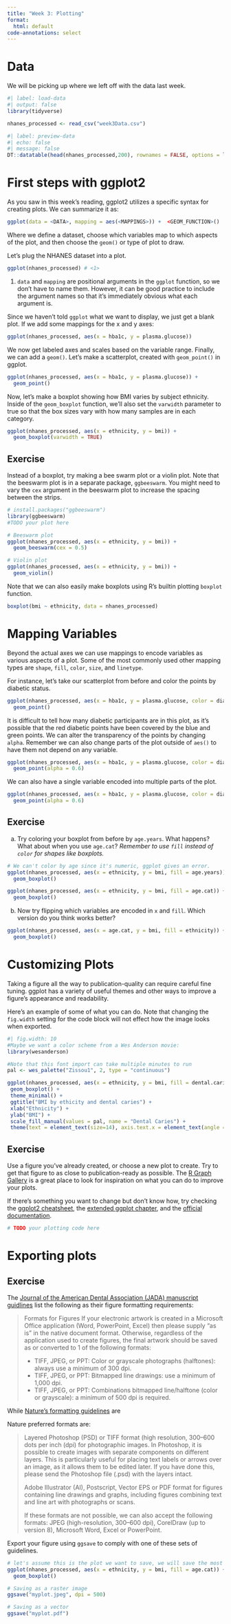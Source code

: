 ```yaml
---
title: "Week 3: Plotting"
format: 
  html: default
code-annotations: select
---
```


# Data

We will be picking up where we left off with the data last week. 

```r
#| label: load-data
#| output: false
library(tidyverse) 

nhanes_processed <- read_csv("week3Data.csv") 
```
```r
#| label: preview-data
#| echo: false
#| message: false
DT::datatable(head(nhanes_processed,200), rownames = FALSE, options = list(pageLength = 10, scrollX=T), class = 'white-space: nowrap' )
```

# First steps with ggplot2 

As you saw in this week's reading, ggplot2 utilizes a specific syntax for creating plots. 
We can summarize it as:

```r
ggplot(data = <DATA>, mapping = aes(<MAPPINGS>)) +  <GEOM_FUNCTION>()
```

Where we define a dataset, choose which variables map to which aspects of the plot, and then choose the `geom()` or type of plot to draw. 

Let's plug the NHANES dataset into a plot. 

```r
ggplot(nhanes_processed) # <1>
```
1. `data` and `mapping` are positional arguments in the `ggplot` function, so we don't have to name them. However, it can be good practice to include the argument names so that it's immediately obvious what each argument is. 


Since we haven't told `ggplot` what we want to display, we just get a blank plot.
If we add some mappings for the x and y axes:

```r
ggplot(nhanes_processed, aes(x = hba1c, y = plasma.glucose))
```
We now get labeled axes and scales based on the variable range. 
Finally, we can add a `geom()`.
Let's make a scatterplot, created with `geom_point()` in ggplot. 

```r
ggplot(nhanes_processed, aes(x = hba1c, y = plasma.glucose)) +
  geom_point()
```
Now, let's make a boxplot showing how BMI varies by subject ethnicity. 
Inside of the `geom_boxplot` function, we'll also set the `varwidth` parameter to true so that the box sizes vary with how many samples are in each category.

```r
ggplot(nhanes_processed, aes(x = ethnicity, y = bmi)) + 
  geom_boxplot(varwidth = TRUE)
```

::: {.callout-tip appearance="minimal"}
## Exercise
Instead of a boxplot, try making a bee swarm plot or a violin plot. 
Note that the beeswarm plot is in a separate package, `ggbeeswarm`.
You might need to vary the `cex` argument in the beeswarm plot to increase the spacing between the strips. 

```r
# install.packages("ggbeeswarm")
library(ggbeeswarm)
#TODO your plot here

# Beeswarm plot
ggplot(nhanes_processed, aes(x = ethnicity, y = bmi)) + 
  geom_beeswarm(cex = 0.5)

# Violin plot
ggplot(nhanes_processed, aes(x = ethnicity, y = bmi)) + 
  geom_violin()
```
:::

Note that we can also easily make boxplots using R's builtin plotting `boxplot` function. 

```r
boxplot(bmi ~ ethnicity, data = nhanes_processed)
```

# Mapping Variables

Beyond the actual axes we can use mappings to encode variables as various aspects of a plot. Some of the most commonly used other mapping types are `shape`, `fill`, `color`, `size`, and `linetype`.

For instance, let's take our scatterplot from before and color the points by diabetic status. 

```r
ggplot(nhanes_processed, aes(x = hba1c, y = plasma.glucose, color = diabetes)) +
  geom_point() 
```
It is difficult to tell how many diabetic participants are in this plot, as it's possible that the red diabetic points have been covered by the blue and green points. 
We can alter the transparency of the points by changing `alpha`. 
Remember we can also change parts of the plot outside of `aes()` to have them not depend on any variable. 

```r
ggplot(nhanes_processed, aes(x = hba1c, y = plasma.glucose, color = diabetes)) +
  geom_point(alpha = 0.6) 
```
We can also have a single variable encoded into multiple parts of the plot.

```r
ggplot(nhanes_processed, aes(x = hba1c, y = plasma.glucose, color = diabetes, shape = diabetes)) +
  geom_point(alpha = 0.6) 
```
::: {.callout-tip appearance="minimal"}
## Exercise
a. Try coloring your boxplot from before by `age.years`. What happens? What about when you use `age.cat`? *Remember to use `fill` instead of `color` for shapes like boxplots.*

```r
# We can't color by age since it's numeric, ggplot gives an error. 
ggplot(nhanes_processed, aes(x = ethnicity, y = bmi, fill = age.years)) + 
  geom_boxplot()
```
```r
ggplot(nhanes_processed, aes(x = ethnicity, y = bmi, fill = age.cat)) + 
  geom_boxplot()
```
b. Now try flipping which variables are encoded in `x` and `fill`. Which version do you think works better?

```r
ggplot(nhanes_processed, aes(x = age.cat, y = bmi, fill = ethnicity)) + 
  geom_boxplot()
```
:::



# Customizing Plots

Taking a figure all the way to publication-quality can require careful fine tuning. 
ggplot has a variety of useful themes and other ways to improve a figure's appearance and readability. 

Here's an example of some of what you can do.
Note that changing the `fig.width` setting for the code block will not effect how the image looks when exported. 

```r
#| fig.width: 10
#Maybe we want a color scheme from a Wes Anderson movie:
library(wesanderson)

#Note that this font import can take multiple minutes to run
pal <- wes_palette("Zissou1", 2, type = "continuous")

ggplot(nhanes_processed, aes(x = ethnicity, y = bmi, fill = dental.caries)) + 
 geom_boxplot() +
 theme_minimal() +
 ggtitle("BMI by ethicity and dental caries") +
 xlab("Ethnicity") +
 ylab("BMI") +
 scale_fill_manual(values = pal, name = "Dental Caries") +
 theme(text = element_text(size=14), axis.text.x = element_text(angle = 45, vjust = 1, hjust = 1))
```
::: {.callout-tip appearance="minimal"}
## Exercise

Use a figure you've already created, or choose a new plot to create. 
Try to get that figure to as close to publication-ready as possible. 
The [R Graph Gallery](https://r-graph-gallery.com/) is a great place to look for inspiration on what you can do to improve your plots. 

If there's something you want to change but don't know how, try checking the [ggplot2 cheatsheet](https://rstudio.github.io/cheatsheets/html/data-visualization.html), the [extended ggplot chapter](https://epirhandbook.com/en/ggplot-basics.html), and the [official documentation](https://ggplot2.tidyverse.org/).  

```r
# TODO your plotting code here
```
:::


# Exporting plots

::: {.callout-tip appearance="minimal"}
## Exercise
The [Journal of the American Dental Association (JADA) manuscript guidlines](https://jada.ada.org/content/authorinfo#Manuscript%20Preparation%20and%20Formatting) list the following as their figure formatting requirements:

> Formats for Figures
> If your electronic artwork is created in a Microsoft Office application (Word, PowerPoint, Excel) then please supply "as is" in the native document format. Otherwise, regardless of the application used to create figures, the final artwork should be saved as or converted to 1 of the following formats:
> 
> - TIFF, JPEG, or PPT: Color or grayscale photographs (halftones): always use a minimum of 300 dpi.
> - TIFF, JPEG, or PPT: Bitmapped line drawings: use a minimum of 1,000 dpi.
> - TIFF, JPEG, or PPT: Combinations bitmapped line/halftone (color or grayscale): a minimum of 500 dpi is required.

While [Nature's formatting guidelines](https://www.nature.com/nature/for-authors/final-submission) are

Nature preferred formats are:

>    Layered Photoshop (PSD) or TIFF format (high resolution, 300–600 dots per inch (dpi) for photographic images. In Photoshop, it is possible to create images with separate components on different layers. This is particularly useful for placing text labels or arrows over an image, as it allows them to be edited later. If you have done this, please send the Photoshop file (.psd) with the layers intact.
>
>    Adobe Illustrator (AI), Postscript, Vector EPS or PDF format for figures containing line drawings and graphs, including figures combining text and line art with photographs or scans.
> 
> If these formats are not possible, we can also accept the following formats: JPEG (high-resolution, 300–600 dpi), CorelDraw (up to version 8), Microsoft Word, Excel or PowerPoint.

Export your figure using `ggsave` to comply with one of these sets of guidelines. 


```r
# let's assume this is the plot we want to save, we will save the most recently created plot
ggplot(nhanes_processed, aes(x = ethnicity, y = bmi, fill = age.cat)) + 
  geom_boxplot()

# Saving as a raster image
ggsave("myplot.jpeg", dpi = 500)

# Saving as a vector
ggsave("myplot.pdf")
```
:::


